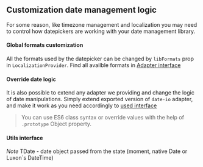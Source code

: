 
<PageMeta title="Formats" />

## Customization date management logic

For some reason, like timezone management and localization you may need to control how datepickers are working
with your date management library.

<Ad />

#### Global formats customization

All the formats used by the datepicker can be changed by `libFormats` prop in `LocalizationProvider`.
Find all availble formats in [Adapter interface](#utils-interface)

<Example source={FormatsExample} />

#### Override date logic

It is also possible to extend any adapter we providing and change the logic of date manipulations.
Simply extend exported version of `date-io` adapter, and make it work as you need accordingly to [used interface](#utils-interface)

> You can use ES6 class syntax or override values with the help of `.prototype` Object property.

<Example source={OverrideLogicExample} />

#### Utils interface

_Note_ TDate - date object passed from the state (moment, native Date or Luxon`s DateTime)

<Code language="ts" children={utilsInterfaceCode} />
